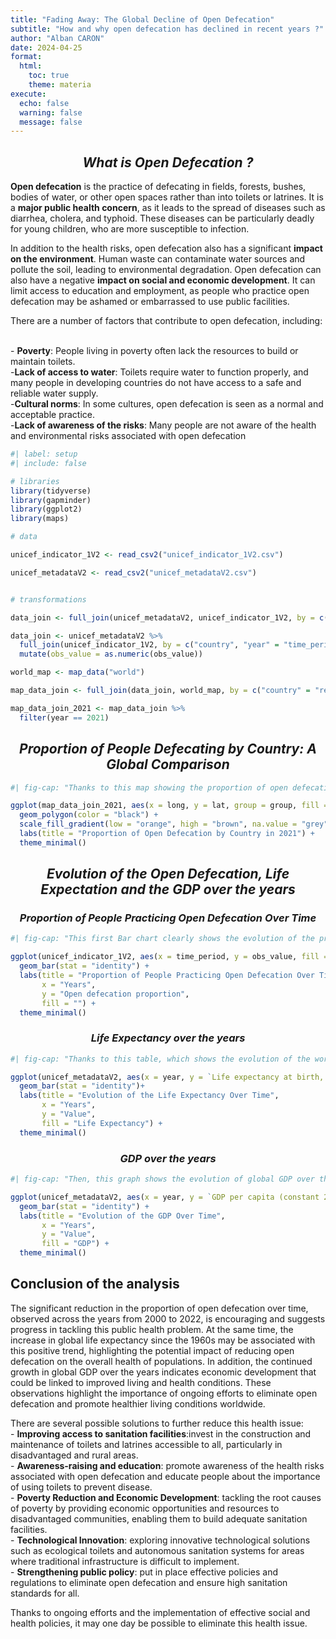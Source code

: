 ```yaml
---
title: "Fading Away: The Global Decline of Open Defecation"
subtitle: "How and why open defecation has declined in recent years ?"
author: "Alban CARON"
date: 2024-04-25
format: 
  html:
    toc: true
    theme: materia
execute: 
  echo: false
  warning: false
  message: false
---
```

<div style="text-align:center">
# ***What is Open Defecation ?***
</div>
**Open defecation** is the practice of defecating in fields, forests, bushes, bodies of water, or other open spaces rather than into toilets or latrines. It is a **major public health concern**, as it leads to the spread of diseases such as diarrhea, cholera, and typhoid. These diseases can be particularly deadly for young children, who are more susceptible to infection.

In addition to the health risks, open defecation also has a significant **impact on the environment**. Human waste can contaminate water sources and pollute the soil, leading to environmental degradation. Open defecation can also have a negative **impact on social and economic development**. It can limit access to education and employment, as people who practice open defecation may be ashamed or embarrassed to use public facilities.

There are a number of factors that contribute to open defecation, including:

<br>- **Poverty**: People living in poverty often lack the resources to build or maintain toilets.
<br>-**Lack of access to water**: Toilets require water to function properly, and many people in developing countries do not have access to a safe and reliable water supply.
<br>-**Cultural norms**: In some cultures, open defecation is seen as a normal and acceptable practice.
<br>-**Lack of awareness of the risks**: Many people are not aware of the health and environmental risks associated with open defecation

```r
#| label: setup
#| include: false

# libraries
library(tidyverse)
library(gapminder)
library(ggplot2)
library(maps)

# data

unicef_indicator_1V2 <- read_csv2("unicef_indicator_1V2.csv")

unicef_metadataV2 <- read_csv2("unicef_metadataV2.csv")


# transformations

data_join <- full_join(unicef_metadataV2, unicef_indicator_1V2, by = c("year" = "time_period", "country" = "country"))

data_join <- unicef_metadataV2 %>%
  full_join(unicef_indicator_1V2, by = c("country", "year" = "time_period")) |> 
  mutate(obs_value = as.numeric(obs_value))

world_map <- map_data("world")

map_data_join <- full_join(data_join, world_map, by = c("country" = "region"))

map_data_join_2021 <- map_data_join %>%
  filter(year == 2021)
```
<div style="text-align:center">
## ***Proportion of People Defecating by Country: A Global Comparison***
</div>
```r
#| fig-cap: "Thanks to this map showing the proportion of open defecation in the world in 2021, we can get a clear idea of the situation to date. We can see that open defecation mainly affects sub-Saharan Africa. Niger, Chad and southern Sudan are the worst affected countries. At the same time, we can see that stable and highly developed countries are not recording any cases of open defecation."

ggplot(map_data_join_2021, aes(x = long, y = lat, group = group, fill = obs_value)) +
  geom_polygon(color = "black") +
  scale_fill_gradient(low = "orange", high = "brown", na.value = "grey", name = "Open Defecation Proportion") +
  labs(title = "Proportion of Open Defecation by Country in 2021") +
  theme_minimal()
```

<div style="text-align:center">
## ***Evolution of the Open Defecation, Life Expectation and the GDP over the years***
</div>

<div style="text-align:center">
### ***Proportion of People Practicing Open Defecation Over Time***
</div>
```r
#| fig-cap: "This first Bar chart clearly shows the evolution of the proportion of open defecation over the years in the world. We can see a significant reduction in the proportion of open defecation, from an average of 12.7 in 2000 to an average of around 5.2 in 2022."

ggplot(unicef_indicator_1V2, aes(x = time_period, y = obs_value, fill = "orange")) +
  geom_bar(stat = "identity") +
  labs(title = "Proportion of People Practicing Open Defecation Over Time",
       x = "Years",
       y = "Open defecation proportion",
       fill = "") +
  theme_minimal()
```

<div style="text-align:center">
### ***Life Expectancy over the years***
</div>
```r
#| fig-cap: "Thanks to this table, which shows the evolution of the worldwide life expectancy over the years, we can see that there has been a clear increase since the 1960s. By comparing the above bar chart we can therefore deduce a potential correlation between the decrease in the proportion of open defecation and the increase in life expectancy."

ggplot(unicef_metadataV2, aes(x = year, y = `Life expectancy at birth, total (years)`, fill = `Life expectancy at birth, total (years)`)) +
  geom_bar(stat = "identity")+
  labs(title = "Evolution of the Life Expectancy Over Time",
       x = "Years",
       y = "Value",
       fill = "Life Expectancy") +
  theme_minimal()
```

<div style="text-align:center">
### ***GDP over the years***
</div>
```r
#| fig-cap: "Then, this graph shows the evolution of global GDP over the years. Here too we can see a clear increase since the 60s. And taking into account the 2 previous graphs, we can also think of a probable correlation between the decrease in the proportion of open defecation and the increase in life expectancy and gdp."

ggplot(unicef_metadataV2, aes(x = year, y = `GDP per capita (constant 2015 US$)`, fill = `GDP per capita (constant 2015 US$)`)) +
  geom_bar(stat = "identity") +
  labs(title = "Evolution of the GDP Over Time",
       x = "Years",
       y = "Value",
       fill = "GDP") + 
  theme_minimal()
```

## Conclusion of the analysis
The significant reduction in the proportion of open defecation over time, observed across the years from 2000 to 2022, is encouraging and suggests progress in tackling this public health problem. At the same time, the increase in global life expectancy since the 1960s may be associated with this positive trend, highlighting the potential impact of reducing open defecation on the overall health of populations. In addition, the continued growth in global GDP over the years indicates economic development that could be linked to improved living and health conditions. These observations highlight the importance of ongoing efforts to eliminate open defecation and promote healthier living conditions worldwide.

There are several possible solutions to further reduce this health issue: 
<br>- **Improving access to sanitation facilities**:invest in the construction and maintenance of toilets and latrines accessible to all, particularly in disadvantaged and rural areas.
<br>- **Awareness-raising and education**: promote awareness of the health risks associated with open defecation and educate people about the importance of using toilets to prevent disease.
<br>- **Poverty Reduction and Economic Development**: tackling the root causes of poverty by providing economic opportunities and resources to disadvantaged communities, enabling them to build adequate sanitation facilities.
<br>- **Technological Innovation**: exploring innovative technological solutions such as ecological toilets and autonomous sanitation systems for areas where traditional infrastructure is difficult to implement.
<br>- **Strengthening public policy**: put in place effective policies and regulations to eliminate open defecation and ensure high sanitation standards for all.

Thanks to ongoing efforts and the implementation of effective social and health policies, it may one day be possible to eliminate this health issue. 


